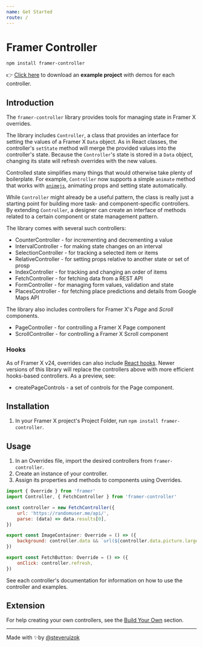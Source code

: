 ```yaml
---
name: Get Started
route: /
---
```



# Framer Controller

`npm install framer-controller`

👉
[Click here](https://www.dropbox.com/s/28wn05t31g78gf7/ControllerExamples002.framerx?dl=0)
to download an **example project** with demos for each controller.

## Introduction

The `framer-controller` library provides tools for managing state in Framer X
overrides.

The library includes `Controller`, a class that provides an interface for
setting the values of a Framer X `Data` object. As in React classes, the
controller's `setState` method will merge the provided values into the
controller's state. Because the `Controller`'s state is stored in a `Data`
object, changing its state will refresh overrides with the new values.

Controlled state simplifies many things that would otherwise take plenty of
boilerplate. For example, `Controller` now supports a simple `animate` method
that works with [`animejs`](https://animejs.com/), animating props and setting
state automatically.

While `Controller` might already be a useful pattern, the class is really just a
starting point for building more task- and component-specific controllers. By
extending `Controller`, a designer can create an interface of methods related to
a certain component or state management pattern.

The library comes with several such controllers:

- <Link to="/CounterController">CounterController</Link> - for incrementing and decrementing a value
- <Link to="/IntervalController">IntervalController</Link> - for making state changes on an interval
- <Link to="/SelectionController">SelectionController</Link> - for tracking a selected item or items
- <Link to="/RelativeController">RelativeController</Link> -  for setting props relative to another state or set of prosp
- <Link to="/IndexController">IndexController</Link> - for tracking and changing an order of items
- <Link to="/FetchController">FetchController</Link> - for fetching data from a REST API
- <Link to="/FormController">FormController</Link> - for managing form values, validation and state
- <Link to="/PlacesController">PlacesController</Link> -  for fetching place predictions and details from Google Maps API

The library also includes controllers for Framer X's _Page_ and _Scroll_
components.

- <Link to="/PageController">PageController</Link> -  for controlling a Framer X Page component
- <Link to="/ScrollController">ScrollController</Link> -  for controlling a Framer X Scroll component

### Hooks

As of Framer X v24, overrides can also include
<a href="https://reactjs.org/docs/hooks-intro.html">React hooks</a>. Newer
versions of this library will replace the controllers above with more efficient
hooks-based controllers. As a preview, see:

- <Link to="/createPageControls">createPageControls</Link> - a set of controls for the Page component.

## Installation

1. In your Framer X project's Project Folder, run
   `npm install framer-controller`.

## Usage

1. In an Overrides file, import the desired controllers from
   `framer-controller`.
2. Create an instance of your controller.
3. Assign its properties and methods to components using Overrides.

```jsx
import { Override } from 'framer'
import Controller, { FetchController } from 'framer-controller'

const controller = new FetchController({
	url: 'https://randomuser.me/api/',
	parse: (data) => data.results[0],
})

export const ImageContainer: Override = () => ({
	background: controller.data && `url(${controller.data.picture.large})`,
})

export const FetchButton: Override = () => ({
	onClick: controller.refresh,
})
```

See each controller's documentation for information on how to use the controller
and examples.

## Extension

For help creating your own controllers, see the [Build Your Own](/BuildYOurOwn)
section.

---

Made with ✨by [@steveruizok](http://twitter.com/steveruizok)
